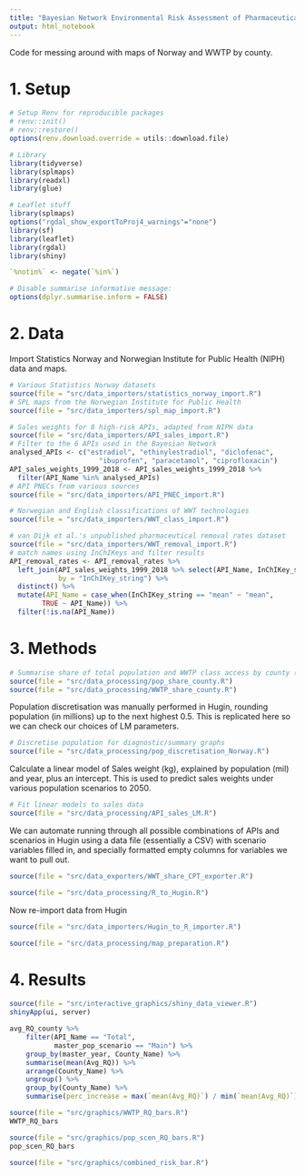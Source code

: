 ```yaml
---
title: "Bayesian Network Environmental Risk Assessment of Pharmaceuticals"
output: html_notebook
---
```


Code for messing around with maps of Norway and WWTP by county.

# 1. Setup

```r
# Setup Renv for reproducible packages
# renv::init()
# renv::restore()
options(renv.download.override = utils::download.file)

# Library
library(tidyverse)
library(splmaps)
library(readxl)
library(glue)

# Leaflet stuff
library(splmaps)
options("rgdal_show_exportToProj4_warnings"="none")
library(sf)
library(leaflet)
library(rgdal)
library(shiny)

`%notin%` <- negate(`%in%`)

# Disable summarise informative message:
options(dplyr.summarise.inform = FALSE)
```

# 2. Data
Import Statistics Norway and Norwegian Institute for Public Health (NIPH) data and maps.
```r
# Various Statistics Norway datasets
source(file = "src/data_importers/statistics_norway_import.R")
# SPL maps from the Norwegian Institute for Public Health
source(file = "src/data_importers/spl_map_import.R")

# Sales weights for 8 high-risk APIs, adapted from NIPH data
source(file = "src/data_importers/API_sales_import.R")
# Filter to the 6 APIs used in the Bayesian Network
analysed_APIs <- c("estradiol", "ethinylestradiol", "diclofenac", 
                      "ibuprofen", "paracetamol", "ciprofloxacin")
API_sales_weights_1999_2018 <- API_sales_weights_1999_2018 %>% 
  filter(API_Name %in% analysed_APIs)
# API PNECs from various sources
source(file = "src/data_importers/API_PNEC_import.R")

# Norwegian and English classifications of WWT technologies
source(file = "src/data_importers/WWT_class_import.R")

# van Dijk et al.'s unpublished pharmaceutical removal rates dataset
source(file = "src/data_importers/WWT_removal_import.R")
# match names using InChIKeys and filter results
API_removal_rates <- API_removal_rates %>% 
  left_join(API_sales_weights_1999_2018 %>% select(API_Name, InChIKey_string), 
            by = "InChIKey_string") %>% 
  distinct() %>% 
  mutate(API_Name = case_when(InChIKey_string == "mean" ~ "mean",
        TRUE ~ API_Name)) %>% 
  filter(!is.na(API_Name))
```


# 3. Methods

```r
# Summarise share of total population and WWTP class access by county (2020)
source(file = "src/data_processing/pop_share_county.R")
source(file = "src/data_processing/WWTP_share_county.R")
```

Population discretisation was manually performed in Hugin, rounding population (in millions) up to the 
next highest 0.5. This is replicated here so we can check our choices of LM parameters.

```r
# Discretise population for diagnostic/summary graphs
source(file = "src/data_processing/pop_discretisation_Norway.R")
```


Calculate a linear model of Sales weight (kg), explained by population (mil) and year, plus
an intercept. This is used to predict sales weights under various population scenarios to 2050.

```r
# Fit linear models to sales data
source(file = "src/data_processing/API_sales_LM.R")
```

We can automate running through all possible combinations of APIs and scenarios in Hugin using
a data file (essentially a CSV) with scenario variables filled in, and specially formatted empty
columns for variables we want to pull out.

```r
source(file = "src/data_exporters/WWT_share_CPT_exporter.R")

source(file = "src/data_processing/R_to_Hugin.R")
```

Now re-import data from Hugin

```r
source(file = "src/data_importers/Hugin_to_R_importer.R")
```

```r
source(file = "src/data_processing/map_preparation.R")
```

# 4. Results

```r
source(file = "src/interactive_graphics/shiny_data_viewer.R")
shinyApp(ui, server)

avg_RQ_county %>% 
    filter(API_Name == "Total",
           master_pop_scenario == "Main") %>% 
    group_by(master_year, County_Name) %>% 
    summarise(mean(Avg_RQ)) %>% 
    arrange(County_Name) %>% 
    ungroup() %>% 
    group_by(County_Name) %>% 
    summarise(perc_increase = max(`mean(Avg_RQ)`) / min(`mean(Avg_RQ)`))
```

```r
source(file = "src/graphics/WWTP_RQ_bars.R")
WWTP_RQ_bars
```

```r
source(file = "src/graphics/pop_scen_RQ_bars.R")
pop_scen_RQ_bars
```

```r
source(file = "src/graphics/combined_risk_bar.R")
```